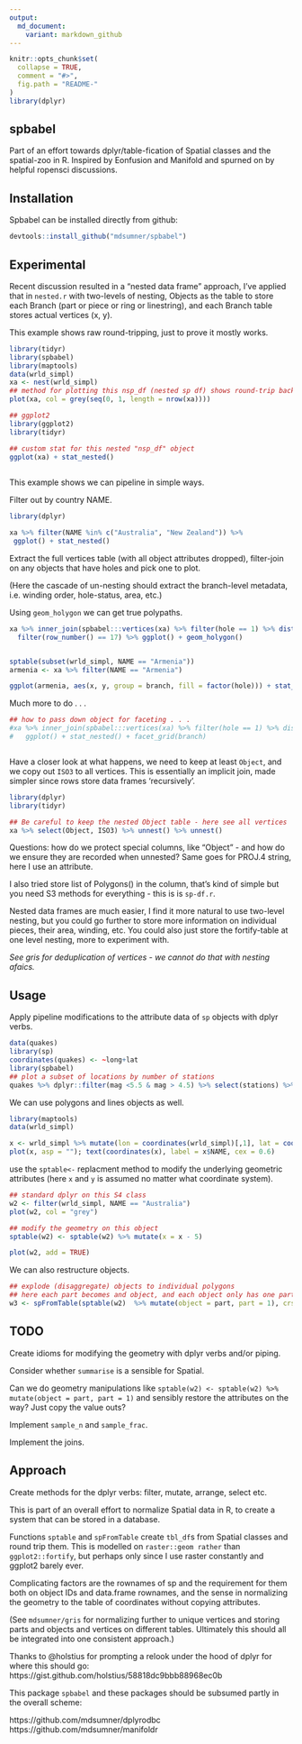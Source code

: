 ```yaml
---
output:
  md_document:
    variant: markdown_github
---
```


<!-- README.md is generated from README.Rmd. Please edit that file -->

```r
knitr::opts_chunk$set(
  collapse = TRUE,
  comment = "#>",
  fig.path = "README-"
)
library(dplyr)
```

## spbabel

Part of an effort towards dplyr/table-fication of Spatial classes and the spatial-zoo in R. Inspired by Eonfusion and Manifold and spurned on by helpful ropensci discussions. 

## Installation

Spbabel can be installed directly from github: 

```r
devtools::install_github("mdsumner/spbabel")
```

## Experimental

Recent discussion resulted in a "nested data frame" approach, I've applied that in `nested.r` with two-levels of nesting, Objects as the table to store each Branch (part or piece or ring or linestring), and each Branch table stores actual vertices (x, y). 

This example shows raw round-tripping, just to prove it mostly works. 

```r
library(tidyr)
library(spbabel)
library(maptools)
data(wrld_simpl)
xa <- nest(wrld_simpl)
## method for plotting this nsp_df (nested sp df) shows round-trip back to Spatial
plot(xa, col = grey(seq(0, 1, length = nrow(xa))))

## ggplot2
library(ggplot2)
library(tidyr)

## custom stat for this nested "nsp_df" object
ggplot(xa) + stat_nested()
 
```

This example shows we can pipeline in simple ways. 

Filter out by country NAME. 

```r
library(dplyr)

xa %>% filter(NAME %in% c("Australia", "New Zealand")) %>% 
 ggplot() + stat_nested()

```

Extract the full vertices table (with all object attributes dropped), filter-join on any objects that have holes and pick one to plot. 

(Here the cascade of un-nesting should extract the branch-level metadata, i.e. winding order, hole-status, area, etc.)

Using `geom_holygon` we can get true polypaths. 

```r
xa %>% inner_join(spbabel:::vertices(xa) %>% filter(hole == 1) %>% distinct(object)  %>% select(object)) %>%  
  filter(row_number() == 17) %>% ggplot() + geom_holygon() 


sptable(subset(wrld_simpl, NAME == "Armenia"))
armenia <- xa %>% filter(NAME == "Armenia") 

ggplot(armenia, aes(x, y, group = branch, fill = factor(hole))) + stat_nested()
```


Much more to do . . . 


```r
## how to pass down object for faceting . . .
#xa %>% inner_join(spbabel:::vertices(xa) %>% filter(hole == 1) %>% distinct(object)  %>% select(object)) %>%  
#   ggplot() + stat_nested() + facet_grid(branch)



```



Have a closer look at what happens, we need to keep at least `Object`, and we copy out `ISO3` to all vertices. This is essentially an implicit join, made simpler since rows store data frames 'recursively'. 

```r
library(dplyr)
library(tidyr)

## Be careful to keep the nested Object table - here see all vertices
xa %>% select(Object, ISO3) %>% unnest() %>% unnest()

```

Questions: how do we protect special columns, like "Object" - and how do we ensure they are recorded when unnested? Same goes for PROJ.4 string, here I use an attribute. 

I also tried store list of Polygons() in the column, that's kind of simple but you need S3 methods for everything - this is is `sp-df.r`. 

Nested data frames are much easier, I find it more natural to use two-level nesting, but you could go further to store more information on individual pieces, their area, winding, etc. You could also just store the fortify-table at one level nesting, more to experiment with. 

*See gris for deduplication of vertices - we cannot do that with nesting afaics.*


## Usage

Apply pipeline modifications to the attribute data of `sp` objects with dplyr verbs. 

```r
data(quakes)
library(sp)
coordinates(quakes) <- ~long+lat
library(spbabel)
## plot a subset of locations by number of stations
quakes %>% dplyr::filter(mag <5.5 & mag > 4.5) %>% select(stations) %>% spplot

```

We can use polygons and lines objects as well. 

```r
library(maptools)
data(wrld_simpl)

x <- wrld_simpl %>% mutate(lon = coordinates(wrld_simpl)[,1], lat = coordinates(wrld_simpl)[,2]) %>% filter(lat < -20, lon > 60) %>% select(NAME)
plot(x, asp = ""); text(coordinates(x), label = x$NAME, cex = 0.6)
```

use the `sptable<-` replacment method to modify the underlying geometric attributes (here `x` and `y` is assumed no matter what coordinate system). 

```r
## standard dplyr on this S4 class
w2 <- filter(wrld_simpl, NAME == "Australia")
plot(w2, col = "grey")

## modify the geometry on this object
sptable(w2) <- sptable(w2) %>% mutate(x = x - 5)

plot(w2, add = TRUE)
```

We can also restructure objects. 

```r
## explode (disaggregate) objects to individual polygons
## here each part becomes and object, and each object only has one part
w3 <- spFromTable(sptable(w2)  %>% mutate(object = part, part = 1), crs = proj4string(w2))
```



## TODO

Create idioms for modifying the geometry with dplyr verbs and/or piping. 

Consider whether `summarise` is a sensible for Spatial. 

Can we do geometry manipulations like `sptable(w2) <- sptable(w2) %>% mutate(object = part, part = 1)` and sensibly restore the attributes on the way? Just copy the value outs?


Implement `sample_n` and `sample_frac`. 

Implement the joins. 


## Approach

Create methods for the dplyr verbs: filter, mutate, arrange, select etc. 

This is part of an overall effort to normalize Spatial data in R, to create a system that can be stored in a database. 

Functions `sptable` and `spFromTable` create `tbl_df`s from Spatial classes and round trip them. This is modelled on `raster::geom rather` than `ggplot2::fortify`, but perhaps only since I use raster constantly and ggplot2 barely ever. 

Complicating factors are the rownames of sp and the requirement for them both on object IDs and data.frame rownames, and the sense in normalizing the geometry to the table of coordinates without copying attributes. 

(See `mdsumner/gris` for normalizing further to unique vertices and storing parts and objects and vertices on different tables. Ultimately this should all be integrated into one consistent approach.)



Thanks to @holstius for prompting a relook under the hood of dplyr for where this should go: https://gist.github.com/holstius/58818dc9bbb88968ec0b

This package `spbabel` and these packages should be subsumed partly in the overall scheme: 

https://github.com/mdsumner/dplyrodbc
https://github.com/mdsumner/manifoldr
